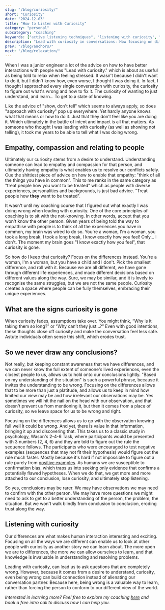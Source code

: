 ```yaml
---
slug: "/blog/curiosity/"
short: "Curiosity"
date: "2024-12-03"
title: "How to Listen with Curiosity"
category: "personal"
subcategory: "coaching"
keywords: ["active listening techniques", "listening with curiosity", "empathy and coaching", "effective communication tips", "coaching principles", "confirmation bias in communication", "overcoming assumptions in communication", "effective conflict resolution", "effective problem solving", "overcoming assumptions in relationships", "safe communication", "open communication", "listening for black swans", "Wason's 2-4-6 task", "fostering trust in communication"]
description: "Lead with curiosity in conversations: How focusing on differences, overcoming assumptions, and embracing the unknown are keys to empathetic communication and effective problem-solving."
prev: "/blog/anchors/"
next: "/blog/relaxation/"
---
```


When I was a junior engineer a lot of the advice on how to have better interactions with people was "Lead with curiosity." which is about as useful as being told to relax when feeling stressed. It wasn't because I didn't want to do it, but I didn't know how, even worse, I thought I was doing it. In fact, I thought I approached every single conversation with curiosity, the curiosity to figure out what's wrong and how to fix it. The curiosity of wanting to just understand, and learn... To get to a state of knowing. 

Like the advice of "show, don't tell" which seems to always apply, so does "approach with curiosity" pop up everywhere. Yet hardly anyone knows what that means or how to do it. Just that they don't feel like you are doing it. Which ultimately in the battle of intent and impact is all that matters. As someone who thought I was leading with curiosity (as well as showing not telling), it took me years to be able to tell what I was doing wrong. 

## Empathy, compassion and relating to people

Ultimately our curiosity stems from a desire to understand. Understanding someone can lead to empathy and compassion for that person, and ultimately having empathy is what enables us to resolve our conflicts safely. Cue the shittiest piece of advice on how to enable that empathy: "think of all the things you have in common". This to me ranks in the same category as "treat people how you want to be treated" which as people with diverse experiences, personalities and backgrounds, is just bad advice. "Treat people how **they** want to be treated". 

It wasn't until my coaching course that I figured out what exactly I was doing wrong when leading with curiosity. One of the core principles of coaching is to sit with the not-knowing. In other words, accept that you won't know the other person. Given years of being told the way to empathise with people is to think of all the experiences you have in common, my brain was wired to do so. You're a woman, I'm a woman, you took a long break, I took a long break, I know exactly how you feel! Only... I don't. The moment my brain goes "I know exactly how you feel", that curiosity is gone. 

So how do I keep that curiosity? Focus on the differences instead. You're a woman, I'm a woman, but you have a child and I don't. Pick the smallest difference, and roll with it. Because we are all different, we have gone through different life experiences, and made different decisions based on different values along the way. Sure, we may be similar, and it is lovely to recognise the same struggles, but we are not the same people. Curiosity creates a space where people can be fully themselves, embracing their unique experiences. 

## What are the signs curiosity is gone

When curiosity fades, assumptions take over. You might think, “Why is it taking them so long?” or “Why can’t they just...?” Even with good intentions, these thoughts close off curiosity and make the conversation feel less safe. Astute individuals often sense this shift, which erodes trust.

## So we never draw any conclusions?

Not really, but keeping constant awareness that we have differences, and we can never know the full extent of someone's lived experiences, even the closest people to us, allows us to hold onto our conclusions lightly. "Based on my understanding of the situation" is such a powerful phrase, because it invites the understanding to be wrong. Focusing on the differences allows that to be more than just a platitude, and allows us to keep in mind how limited our view may be and how irrelevant our observations may be. Yes sometimes we will hit the nail on the head with our observation, and that doesn't prevent us from mentioning it, but then it comes from a place of curiosity, so we leave space for us to be wrong and right. 

Focusing on the differences allows us to go with the observation knowing full well it could be wrong. And yet, there is value in that information, bringing it up and discovering that. This takes us to a classic study in psychology, Wason's 2-4-6 Task, where participants would be presented with 3 numbers (2, 4, 6) and they are told to figure out the rule the sequence follows. The participants who were encouraged to test negative examples (sequences that may not fit their hypothesis) would figure out the rule much faster. Mostly because it's hard if not impossible to figure out a rule purely from [positive examples](/blog/positive_examples/). As humans we are susceptible to confirmation bias, which traps us into seeking only evidence that confirms a potentially flawed hypotheses. When we do that, we get more and more attached to our conclusion, lose curiosity, and ultimately stop listening. 

So yes, conclusions may be rarer. We may have observations we may need to confirm with the other person. We may have more questions we might need to ask to get to a better understanding of the person, the problem, the situation. But we won't walk blindly from conclusion to conclusion, eroding trust along the way.

## Listening with curiosity

Our differences are what makes human interaction interesting and exciting. Focusing on all the ways we are different can enable us to look at other people with curiosity as another story we can learn about. The more open we are to differences, the more we can allow ourselves to learn, and that knowledge is invaluable in understanding and resolving problems.

Leading with curiosity, can lead us to ask questions that are completely wrong. However, because it comes from a desire to understand, curiosity, even being wrong can build connection instead of alienating our conversation partner. Because here, being wrong is a valuable way to learn, rather than forcing the person to conform to our different view of the world.

_Interested in learning more? Feel free to explore my coaching [here](/coaching/) and book a free intro call to discuss how I can help you._
